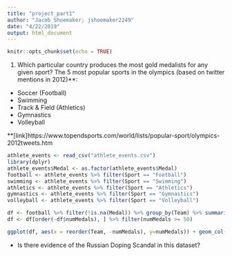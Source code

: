 ```yaml
---
title: "project_part1"
author: "Jacob Shoemaker; jshoemaker2249"
date: "4/22/2019"
output: html_document
---
```


```r
knitr::opts_chunk$set(echo = TRUE)
```


1. Which particular country produces the most gold medalists for any given sport?
The 5 most popular sports in the olympics (based on twitter mentions in 2012)**:
- Soccer (Football)
- Swimming
- Track & Field (Athletics)
- Gymnastics
- Volleyball


**[link]https://www.topendsports.com/world/lists/popular-sport/olympics-2012tweets.htm

```r
athlete_events <- read_csv("athlete_events.csv")
library(dplyr)
athlete_events$Medal <- as.factor(athlete_events$Medal)
football <- athlete_events %>% filter(Sport == "Football")
swimming <- athlete_events %>% filter(Sport == "Swimming")
athletics <- athlete_events %>% filter(Sport == "Athletics")
gymnastics <- athlete_events %>% filter(Sport == "Gymnastics")
volleyball <- athlete_events %>% filter(Sport == "Volleyball")
```

```r
df <- football %>% filter(!is.na(Medal)) %>% group_by(Team) %>% summarise(numMedals = n())
df <- df[order(-df$numMedals), ] %>% filter(numMedals >= 50)

ggplot(df, aes(x = reorder(Team, -numMedals), y=numMedals)) + geom_col(fill = "green4") + theme(axis.text.x = element_text(angle = 45, hjust = 1)) + ggtitle("Number of Medals- Football") + theme(plot.title = element_text(hjust = 0.5))+ xlab("Country") + ylab("Number of Medals")
```



- Is there evidence of the Russian Doping Scandal in this dataset?


